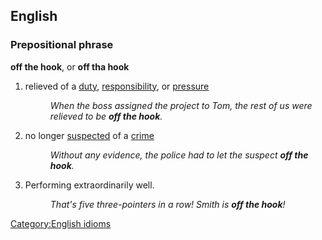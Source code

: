==English==
===Prepositional phrase===
'''off the hook''', or '''off tha hook'''
#relieved of a [[duty]], [[responsibility]], or [[pressure]]
#:''When the boss assigned the project to Tom, the rest of us were relieved to be '''off the hook'''.''
#no longer [[suspect]]ed of a [[crime]]
#:''Without any evidence, the police had to let the suspect '''off the hook'''.''
# {{sports}} Performing extraordinarily well.
#: ''That's five three-pointers in a row!  Smith is '''off the hook'''!''

[[Category:English idioms]]